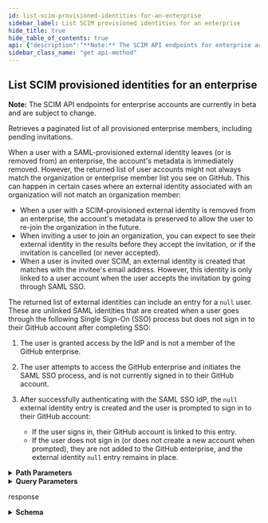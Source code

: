 ```yaml
---
id: list-scim-provisioned-identities-for-an-enterprise
sidebar_label: List SCIM provisioned identities for an enterprise
hide_title: true
hide_table_of_contents: true
api: {"description":"**Note:** The SCIM API endpoints for enterprise accounts are currently in beta and are subject to change.\n\nRetrieves a paginated list of all provisioned enterprise members, including pending invitations.\n\nWhen a user with a SAML-provisioned external identity leaves (or is removed from) an enterprise, the account's metadata is immediately removed. However, the returned list of user accounts might not always match the organization or enterprise member list you see on GitHub. This can happen in certain cases where an external identity associated with an organization will not match an organization member:\n  - When a user with a SCIM-provisioned external identity is removed from an enterprise, the account's metadata is preserved to allow the user to re-join the organization in the future.\n  - When inviting a user to join an organization, you can expect to see their external identity in the results before they accept the invitation, or if the invitation is cancelled (or never accepted).\n  - When a user is invited over SCIM, an external identity is created that matches with the invitee's email address. However, this identity is only linked to a user account when the user accepts the invitation by going through SAML SSO.\n\nThe returned list of external identities can include an entry for a `null` user. These are unlinked SAML identities that are created when a user goes through the following Single Sign-On (SSO) process but does not sign in to their GitHub account after completing SSO:\n\n1. The user is granted access by the IdP and is not a member of the GitHub enterprise.\n\n1. The user attempts to access the GitHub enterprise and initiates the SAML SSO process, and is not currently signed in to their GitHub account.\n\n1. After successfully authenticating with the SAML SSO IdP, the `null` external identity entry is created and the user is prompted to sign in to their GitHub account:\n   - If the user signs in, their GitHub account is linked to this entry.\n   - If the user does not sign in (or does not create a new account when prompted), they are not added to the GitHub enterprise, and the external identity `null` entry remains in place.","externalDocs":{"description":"API method documentation","url":"https://docs.github.com/rest/reference/enterprise-admin#list-scim-provisioned-identities-for-an-enterprise"},"operationId":"enterprise-admin/list-provisioned-identities-enterprise","parameters":[{"description":"The slug version of the enterprise name. You can also substitute this value with the enterprise id.","in":"path","name":"enterprise","required":true,"schema":{"type":"string"}},{"description":"Used for pagination: the index of the first result to return.","in":"query","name":"startIndex","required":false,"schema":{"type":"integer"}},{"description":"Used for pagination: the number of results to return.","in":"query","name":"count","required":false,"schema":{"type":"integer"}},{"description":"filter results","in":"query","name":"filter","required":false,"schema":{"type":"string"}}],"responses":{"200":{"content":{"application/json":{"examples":{"default":{"value":{"Resources":[{"active":true,"emails":[{"primary":true,"type":"work","value":"octocat@github.com"}],"externalId":"00dowz5dr9oSfDFRA0h7","groups":[{"value":"468dd3fa-a1d6-11ea-9031-15a1f0d7811d"}],"id":"92b58aaa-a1d6-11ea-8227-b9ce9e023ccc","meta":{"created":"2020-05-29T18:02:34.000Z","lastModified":"2020-05-29T18:05:04.000Z","location":"https://api.github.com/scim/v2/enterprises/octo-corp/Users/92b58aaa-a1d6-11ea-8227-b9ce9e023ccc","resourceType":"User"},"name":{"familyName":"Octocat","givenName":"Mona"},"schemas":["urn:ietf:params:scim:schemas:core:2.0:User"],"userName":"octocat@github.com"},{"active":true,"emails":[{"primary":true,"type":"work","value":"hubot@example.com"}],"externalId":"sdfoiausdofiua","groups":[],"id":"e18b8c34-a6b2-11ea-9d70-54abbd1c8fd5","meta":{"created":"2020-06-04T22:29:40.000Z","lastModified":"2020-06-04T22:30:19.000Z","location":"https://api.github.com/scim/v2/enterprises/octo-corp/Users/e18b8c34-a6b2-11ea-9d70-54abbd1c8fd5","resourceType":"User"},"name":{"familyName":"bot","givenName":"hu"},"schemas":["urn:ietf:params:scim:schemas:core:2.0:User"],"userName":"hubot@example.com"}],"itemsPerPage":2,"schemas":["urn:ietf:params:scim:api:messages:2.0:ListResponse"],"startIndex":1,"totalResults":2}}},"schema":{"properties":{"Resources":{"items":{"properties":{"active":{"type":"boolean"},"emails":{"items":{"properties":{"primary":{"type":"boolean"},"type":{"type":"string"},"value":{"type":"string"}},"type":"object"},"type":"array"},"externalId":{"type":"string"},"groups":{"items":{"properties":{"value":{"type":"string"}},"type":"object"},"type":"array"},"id":{"type":"string"},"meta":{"properties":{"created":{"type":"string"},"lastModified":{"type":"string"},"location":{"type":"string"},"resourceType":{"type":"string"}},"type":"object"},"name":{"properties":{"familyName":{"type":"string"},"givenName":{"type":"string"}},"type":"object"},"schemas":{"items":{"type":"string"},"type":"array"},"userName":{"type":"string"}},"required":["schemas","id"],"type":"object"},"type":"array"},"itemsPerPage":{"type":"number"},"schemas":{"items":{"type":"string"},"type":"array"},"startIndex":{"type":"number"},"totalResults":{"type":"number"}},"required":["schemas","totalResults","itemsPerPage","startIndex","Resources"],"type":"object"}}},"description":"response"}},"tags":["enterprise-admin"],"x-github":{"category":"enterprise-admin","enabledForGitHubApps":true,"githubCloudOnly":true,"previews":[],"subcategory":"scim"},"method":"get","path":"/scim/v2/enterprises/{enterprise}/Users","servers":[{"url":"https://api.github.com"}],"info":{"contact":{"name":"Support","url":"https://support.github.com/contact"},"description":"GitHub's v3 REST API.","license":{"name":"MIT","url":"https://spdx.org/licenses/MIT"},"termsOfService":"https://docs.github.com/articles/github-terms-of-service","title":"GitHub v3 REST API","version":"1.1.4","x-apisguru-categories":["collaboration","developer_tools"],"x-logo":{"url":"https://twitter.com/github/profile_image?size=original"},"x-origin":[{"format":"openapi","url":"https://raw.githubusercontent.com/github/rest-api-description/main/descriptions/api.github.com/api.github.com.json","version":"3.0"}],"x-providerName":"github.com"},"postman":{"name":"List SCIM provisioned identities for an enterprise","description":{"content":"**Note:** The SCIM API endpoints for enterprise accounts are currently in beta and are subject to change.\n\nRetrieves a paginated list of all provisioned enterprise members, including pending invitations.\n\nWhen a user with a SAML-provisioned external identity leaves (or is removed from) an enterprise, the account's metadata is immediately removed. However, the returned list of user accounts might not always match the organization or enterprise member list you see on GitHub. This can happen in certain cases where an external identity associated with an organization will not match an organization member:\n  - When a user with a SCIM-provisioned external identity is removed from an enterprise, the account's metadata is preserved to allow the user to re-join the organization in the future.\n  - When inviting a user to join an organization, you can expect to see their external identity in the results before they accept the invitation, or if the invitation is cancelled (or never accepted).\n  - When a user is invited over SCIM, an external identity is created that matches with the invitee's email address. However, this identity is only linked to a user account when the user accepts the invitation by going through SAML SSO.\n\nThe returned list of external identities can include an entry for a `null` user. These are unlinked SAML identities that are created when a user goes through the following Single Sign-On (SSO) process but does not sign in to their GitHub account after completing SSO:\n\n1. The user is granted access by the IdP and is not a member of the GitHub enterprise.\n\n1. The user attempts to access the GitHub enterprise and initiates the SAML SSO process, and is not currently signed in to their GitHub account.\n\n1. After successfully authenticating with the SAML SSO IdP, the `null` external identity entry is created and the user is prompted to sign in to their GitHub account:\n   - If the user signs in, their GitHub account is linked to this entry.\n   - If the user does not sign in (or does not create a new account when prompted), they are not added to the GitHub enterprise, and the external identity `null` entry remains in place.","type":"text/plain"},"url":{"path":["scim","v2","enterprises",":enterprise","Users"],"host":["{{baseUrl}}"],"query":[{"disabled":false,"description":{"content":"Used for pagination: the index of the first result to return.","type":"text/plain"},"key":"startIndex","value":""},{"disabled":false,"description":{"content":"Used for pagination: the number of results to return.","type":"text/plain"},"key":"count","value":""},{"disabled":false,"description":{"content":"filter results","type":"text/plain"},"key":"filter","value":""}],"variable":[{"disabled":false,"description":{"content":"(Required) The slug version of the enterprise name. You can also substitute this value with the enterprise id.","type":"text/plain"},"type":"any","value":"","key":"enterprise"}]},"header":[{"key":"Accept","value":"application/json"}],"method":"GET"}}
sidebar_class_name: "get api-method"
---
```



## List SCIM provisioned identities for an enterprise



**Note:** The SCIM API endpoints for enterprise accounts are currently in beta and are subject to change.

Retrieves a paginated list of all provisioned enterprise members, including pending invitations.

When a user with a SAML-provisioned external identity leaves (or is removed from) an enterprise, the account&#39;s metadata is immediately removed. However, the returned list of user accounts might not always match the organization or enterprise member list you see on GitHub. This can happen in certain cases where an external identity associated with an organization will not match an organization member:
  - When a user with a SCIM-provisioned external identity is removed from an enterprise, the account&#39;s metadata is preserved to allow the user to re-join the organization in the future.
  - When inviting a user to join an organization, you can expect to see their external identity in the results before they accept the invitation, or if the invitation is cancelled (or never accepted).
  - When a user is invited over SCIM, an external identity is created that matches with the invitee&#39;s email address. However, this identity is only linked to a user account when the user accepts the invitation by going through SAML SSO.

The returned list of external identities can include an entry for a `null` user. These are unlinked SAML identities that are created when a user goes through the following Single Sign-On (SSO) process but does not sign in to their GitHub account after completing SSO:

1. The user is granted access by the IdP and is not a member of the GitHub enterprise.

1. The user attempts to access the GitHub enterprise and initiates the SAML SSO process, and is not currently signed in to their GitHub account.

1. After successfully authenticating with the SAML SSO IdP, the `null` external identity entry is created and the user is prompted to sign in to their GitHub account:
   - If the user signs in, their GitHub account is linked to this entry.
   - If the user does not sign in (or does not create a new account when prompted), they are not added to the GitHub enterprise, and the external identity `null` entry remains in place.

<details style={{"marginBottom":"1rem"}}><summary style={{}}><strong>Path Parameters</strong></summary><div><ul><ParamsItem className={"paramsItem"} param={{"description":"The slug version of the enterprise name. You can also substitute this value with the enterprise id.","in":"path","name":"enterprise","required":true,"schema":{"type":"string"}}}></ParamsItem></ul></div></details><details style={{"marginBottom":"1rem"}}><summary style={{}}><strong>Query Parameters</strong></summary><div><ul><ParamsItem className={"paramsItem"} param={{"description":"Used for pagination: the index of the first result to return.","in":"query","name":"startIndex","required":false,"schema":{"type":"integer"}}}></ParamsItem><ParamsItem className={"paramsItem"} param={{"description":"Used for pagination: the number of results to return.","in":"query","name":"count","required":false,"schema":{"type":"integer"}}}></ParamsItem><ParamsItem className={"paramsItem"} param={{"description":"filter results","in":"query","name":"filter","required":false,"schema":{"type":"string"}}}></ParamsItem></ul></div></details><div><ApiTabs><TabItem label={"200"} value={"200"}><div>

response

</div><div><details style={{}}><summary style={{"textAlign":"left"}}><strong>Schema</strong></summary><div style={{"textAlign":"left","marginLeft":"1rem"}}></div><ul style={{"marginLeft":"1rem"}}><SchemaItem collapsible={true} className={"schemaItem"}><details style={{}}><summary style={{}}><strong>Resources</strong><span style={{"opacity":"0.6"}}> object[]</span><strong style={{"fontSize":"var(--ifm-code-font-size)","color":"var(--openapi-required)"}}> required</strong></summary><div style={{"marginLeft":"1rem"}}><ul><SchemaItem collapsible={false} name={"active"} required={false} schemaDescription={undefined} schemaName={"boolean"} qualifierMessage={undefined}></SchemaItem><SchemaItem collapsible={true} className={"schemaItem"}><details style={{}}><summary style={{}}><strong>emails</strong><span style={{"opacity":"0.6"}}> object[]</span></summary><div style={{"marginLeft":"1rem"}}><ul><SchemaItem collapsible={false} name={"primary"} required={false} schemaDescription={undefined} schemaName={"boolean"} qualifierMessage={undefined}></SchemaItem><SchemaItem collapsible={false} name={"type"} required={false} schemaDescription={undefined} schemaName={"string"} qualifierMessage={undefined}></SchemaItem><SchemaItem collapsible={false} name={"value"} required={false} schemaDescription={undefined} schemaName={"string"} qualifierMessage={undefined}></SchemaItem></ul></div></details></SchemaItem><SchemaItem collapsible={false} name={"externalId"} required={false} schemaDescription={undefined} schemaName={"string"} qualifierMessage={undefined}></SchemaItem><SchemaItem collapsible={true} className={"schemaItem"}><details style={{}}><summary style={{}}><strong>groups</strong><span style={{"opacity":"0.6"}}> object[]</span></summary><div style={{"marginLeft":"1rem"}}><ul><SchemaItem collapsible={false} name={"value"} required={false} schemaDescription={undefined} schemaName={"string"} qualifierMessage={undefined}></SchemaItem></ul></div></details></SchemaItem><SchemaItem collapsible={false} name={"id"} required={true} schemaDescription={undefined} schemaName={"string"} qualifierMessage={undefined}></SchemaItem><SchemaItem collapsible={true} className={"schemaItem"}><details style={{}}><summary style={{}}><strong>meta</strong><span style={{"opacity":"0.6"}}> object</span></summary><div style={{"marginLeft":"1rem"}}><ul><SchemaItem collapsible={false} name={"created"} required={false} schemaDescription={undefined} schemaName={"string"} qualifierMessage={undefined}></SchemaItem><SchemaItem collapsible={false} name={"lastModified"} required={false} schemaDescription={undefined} schemaName={"string"} qualifierMessage={undefined}></SchemaItem><SchemaItem collapsible={false} name={"location"} required={false} schemaDescription={undefined} schemaName={"string"} qualifierMessage={undefined}></SchemaItem><SchemaItem collapsible={false} name={"resourceType"} required={false} schemaDescription={undefined} schemaName={"string"} qualifierMessage={undefined}></SchemaItem></ul></div></details></SchemaItem><SchemaItem collapsible={true} className={"schemaItem"}><details style={{}}><summary style={{}}><strong>name</strong><span style={{"opacity":"0.6"}}> object</span></summary><div style={{"marginLeft":"1rem"}}><ul><SchemaItem collapsible={false} name={"familyName"} required={false} schemaDescription={undefined} schemaName={"string"} qualifierMessage={undefined}></SchemaItem><SchemaItem collapsible={false} name={"givenName"} required={false} schemaDescription={undefined} schemaName={"string"} qualifierMessage={undefined}></SchemaItem></ul></div></details></SchemaItem><SchemaItem collapsible={false} name={"schemas"} required={true} schemaDescription={undefined} schemaName={"string[]"} qualifierMessage={undefined}></SchemaItem><SchemaItem collapsible={false} name={"userName"} required={false} schemaDescription={undefined} schemaName={"string"} qualifierMessage={undefined}></SchemaItem></ul></div></details></SchemaItem><SchemaItem collapsible={false} name={"itemsPerPage"} required={true} schemaDescription={undefined} schemaName={"number"} qualifierMessage={undefined}></SchemaItem><SchemaItem collapsible={false} name={"schemas"} required={true} schemaDescription={undefined} schemaName={"string[]"} qualifierMessage={undefined}></SchemaItem><SchemaItem collapsible={false} name={"startIndex"} required={true} schemaDescription={undefined} schemaName={"number"} qualifierMessage={undefined}></SchemaItem><SchemaItem collapsible={false} name={"totalResults"} required={true} schemaDescription={undefined} schemaName={"number"} qualifierMessage={undefined}></SchemaItem></ul></details></div></TabItem></ApiTabs></div>
      